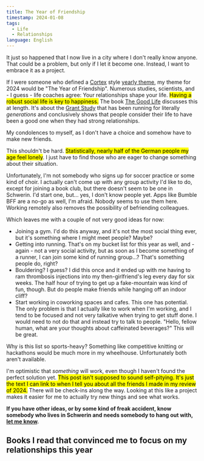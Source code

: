 ```yaml
---
title: The Year of Friendship
timestamp: 2024-01-08
tags:
  - Life
  - Relationships
language: English
---
```



It just so happened that I now live in a city where I don't really know anyone. That could be a problem, but only if I let it become one. Instead, I want to embrace it as a project.

If I were someone who defined a [Cortex](https://www.relay.fm/cortex) style [yearly theme](https://www.youtube.com/watch?v=NVGuFdX5guE), my theme for 2024 would be "The Year of Friendship". Numerous studies, scientists, and - I guess - life coaches agree: Your relationships shape your life. <mark>Having a robust social life is key to happiness.</mark> The book [The Good Life](https://marcel.io/library/the-good-life-robert-waldinger-marc-schulz) discusses this at length. It's about the [Grant Study](https://en.wikipedia.org/wiki/Grant_Study) that has been running for literally _generations_ and conclusively shows that people consider their life to have been a good one when they had strong relationships.

My condolences to myself, as I don't have a choice and somehow have to make new friends.

This shouldn't be hard. <mark>Statistically, nearly half of the German people my age feel lonely</mark>. I just have to find those who are eager to change something about their situation.

Unfortunately, I'm not somebody who signs up for soccer practice or some kind of choir. I actually can't come up with any group activity I'd like to do, except for joining a book club, but there doesn't seem to be one in Schwerin. I'd start one, but... yes, I don't know people yet. Apps like Bumble BFF are a no-go as well, I'm afraid. Nobody seems to use them here. Working remotely also removes the possibility of befriending colleagues.

Which leaves me with a couple of not very good ideas for now:

- Joining a gym. I'd do this anyway, and it's not the most social thing ever, but it's something where I might meet people? Maybe?
- Getting into running. That's on my bucket list for this year as well, and - again - not a very social activity, but as soon as I become something of a runner, I can join some kind of running group...? That's something people do, right?
- Bouldering? I guess? I did this once and it ended up with me having to ram thrombosis injections into my then-girlfriend's leg every day for six weeks. The half hour of trying to get up a fake-mountain was kind of fun, though. But do people make friends while hanging off an indoor cliff?
- Start working in coworking spaces and cafes. This one has potential. The only problem is that I actually like to work when I'm working, and I tend to be focused and not very talkative when trying to get stuff done. I would need to not do that and instead try to talk to people. "Hello, fellow human, what are your thoughts about caffeinated beverages?" This will be great.

Why is this list so sports-heavy? Something like competitive knitting or hackathons would be much more in my wheelhouse. Unfortunately both aren't available.

I'm optimistic that _something_ will work, even though I haven't found the perfect solution yet. <mark>This post isn't supposed to sound self-pitying. It's just the text I can link to when I tell you about all the friends I made in my review of 2024.</mark> There will be check-ins along the way. Looking at this like a project makes it easier for me to actually try new things and see what works.

**If you have other ideas, or by some kind of freak accident, know somebody who lives in Schwerin and needs somebody to hang out with, [let me know](mailto:hi@marcel.io).**

## Books I read that convinced me to focus on my relationships this year

<BookCard slug="the-good-life-robert-waldinger-marc-schulz" />
<BookCard slug="ikigai-hector-garcia-puigcerver-francesc-miralles" />

